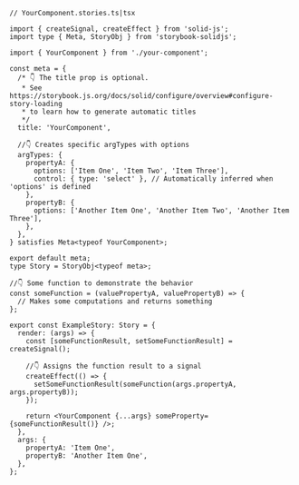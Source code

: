 ```tsx
// YourComponent.stories.ts|tsx

import { createSignal, createEffect } from 'solid-js';
import type { Meta, StoryObj } from 'storybook-solidjs';

import { YourComponent } from './your-component';

const meta = {
  /* 👇 The title prop is optional.
   * See https://storybook.js.org/docs/solid/configure/overview#configure-story-loading
   * to learn how to generate automatic titles
   */
  title: 'YourComponent',

  //👇 Creates specific argTypes with options
  argTypes: {
    propertyA: {
      options: ['Item One', 'Item Two', 'Item Three'],
      control: { type: 'select' }, // Automatically inferred when 'options' is defined
    },
    propertyB: {
      options: ['Another Item One', 'Another Item Two', 'Another Item Three'],
    },
  },
} satisfies Meta<typeof YourComponent>;

export default meta;
type Story = StoryObj<typeof meta>;

//👇 Some function to demonstrate the behavior
const someFunction = (valuePropertyA, valuePropertyB) => {
  // Makes some computations and returns something
};

export const ExampleStory: Story = {
  render: (args) => {
    const [someFunctionResult, setSomeFunctionResult] = createSignal();

    //👇 Assigns the function result to a signal
    createEffect(() => {
      setSomeFunctionResult(someFunction(args.propertyA, args.propertyB));
    });

    return <YourComponent {...args} someProperty={someFunctionResult()} />;
  },
  args: {
    propertyA: 'Item One',
    propertyB: 'Another Item One',
  },
};
```
